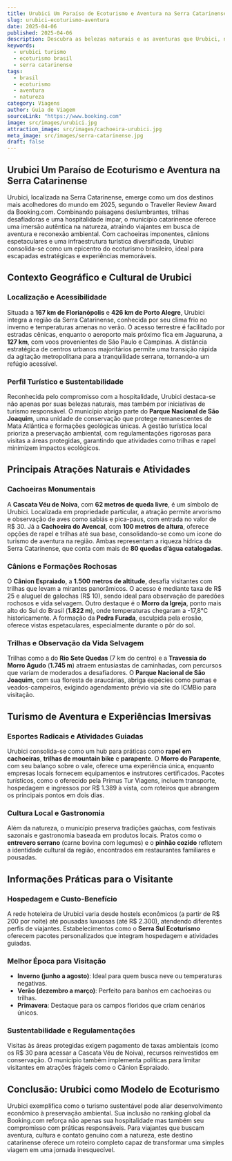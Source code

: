 ```yaml
---
title: Urubici Um Paraíso de Ecoturismo e Aventura na Serra Catarinense
slug: urubici-ecoturismo-aventura
date: 2025-04-06
published: 2025-04-06
description: Descubra as belezas naturais e as aventuras que Urubici, na Serra Catarinense, oferece aos amantes do ecoturismo em 2025.
keywords:
  - urubici turismo
  - ecoturismo brasil
  - serra catarinense
tags:
  - brasil
  - ecoturismo
  - aventura
  - natureza
category: Viagens
author: Guia de Viagem
sourceLink: "https://www.booking.com"
image: src/images/urubici.jpg
attraction_image: src/images/cachoeira-urubici.jpg
meta_image: src/images/serra-catarinense.jpg
draft: false
---
```

## Urubici Um Paraíso de Ecoturismo e Aventura na Serra Catarinense

Urubici, localizada na Serra Catarinense, emerge como um dos destinos mais acolhedores do mundo em 2025, segundo o Traveller Review Award da Booking.com. Combinando paisagens deslumbrantes, trilhas desafiadoras e uma hospitalidade ímpar, o município catarinense oferece uma imersão autêntica na natureza, atraindo viajantes em busca de aventura e reconexão ambiental. Com cachoeiras imponentes, cânions espetaculares e uma infraestrutura turística diversificada, Urubici consolida-se como um epicentro do ecoturismo brasileiro, ideal para escapadas estratégicas e experiências memoráveis.

## Contexto Geográfico e Cultural de Urubici

### Localização e Acessibilidade  
Situada a **167 km de Florianópolis** e **426 km de Porto Alegre**, Urubici integra a região da Serra Catarinense, conhecida por seu clima frio no inverno e temperaturas amenas no verão. O acesso terrestre é facilitado por estradas cênicas, enquanto o aeroporto mais próximo fica em Jaguaruna, a **127 km**, com voos provenientes de São Paulo e Campinas. A distância estratégica de centros urbanos majoritários permite uma transição rápida da agitação metropolitana para a tranquilidade serrana, tornando-a um refúgio acessível.

### Perfil Turístico e Sustentabilidade  
Reconhecida pelo compromisso com a hospitalidade, Urubici destaca-se não apenas por suas belezas naturais, mas também por iniciativas de turismo responsável. O município abriga parte do **Parque Nacional de São Joaquim**, uma unidade de conservação que protege remanescentes de Mata Atlântica e formações geológicas únicas. A gestão turística local prioriza a preservação ambiental, com regulamentações rigorosas para visitas a áreas protegidas, garantindo que atividades como trilhas e rapel minimizem impactos ecológicos.

## Principais Atrações Naturais e Atividades

### Cachoeiras Monumentais  
A **Cascata Véu de Noiva**, com **62 metros de queda livre**, é um símbolo de Urubici. Localizada em propriedade particular, a atração permite arvorismo e observação de aves como sabiás e pica-paus, com entrada no valor de R$ 30. Já a **Cachoeira do Avencal**, com **100 metros de altura**, oferece opções de rapel e trilhas até sua base, consolidando-se como um ícone do turismo de aventura na região. Ambas representam a riqueza hídrica da Serra Catarinense, que conta com mais de **80 quedas d’água catalogadas**.

### Cânions e Formações Rochosas  
O **Cânion Espraiado**, a **1.500 metros de altitude**, desafia visitantes com trilhas que levam a mirantes panorâmicos. O acesso é mediante taxa de R$ 25 e aluguel de galochas (R$ 10), sendo ideal para observação de paredões rochosos e vida selvagem. Outro destaque é o **Morro da Igreja**, ponto mais alto do Sul do Brasil (**1.822 m**), onde temperaturas chegaram a -17,8°C historicamente. A formação da **Pedra Furada**, esculpida pela erosão, oferece vistas espetaculares, especialmente durante o pôr do sol.

### Trilhas e Observação da Vida Selvagem  
Trilhas como a do **Rio Sete Quedas** (7 km do centro) e a **Travessia do Morro Agudo** (**1.745 m**) atraem entusiastas de caminhadas, com percursos que variam de moderados a desafiadores. O **Parque Nacional de São Joaquim**, com sua floresta de araucárias, abriga espécies como pumas e veados-campeiros, exigindo agendamento prévio via site do ICMBio para visitação.

## Turismo de Aventura e Experiências Imersivas

### Esportes Radicais e Atividades Guiadas  
Urubici consolida-se como um hub para práticas como **rapel em cachoeiras**, **trilhas de mountain bike** e **parapente**. O **Morro do Parapente**, com seu balanço sobre o vale, oferece uma experiência única, enquanto empresas locais fornecem equipamentos e instrutores certificados. Pacotes turísticos, como o oferecido pela Primus Tur Viagens, incluem transporte, hospedagem e ingressos por R$ 1.389 à vista, com roteiros que abrangem os principais pontos em dois dias.

### Cultura Local e Gastronomia  
Além da natureza, o município preserva tradições gaúchas, com festivais sazonais e gastronomia baseada em produtos locais. Pratos como o **entrevero serrano** (carne bovina com legumes) e o **pinhão cozido** refletem a identidade cultural da região, encontrados em restaurantes familiares e pousadas.

## Informações Práticas para o Visitante

### Hospedagem e Custo-Benefício  
A rede hoteleira de Urubici varia desde hostels econômicos (a partir de R$ 200 por noite) até pousadas luxuosas (até R$ 2.300), atendendo diferentes perfis de viajantes. Estabelecimentos como o **Serra Sul Ecoturismo** oferecem pacotes personalizados que integram hospedagem e atividades guiadas.

### Melhor Época para Visitação  
- **Inverno (junho a agosto)**: Ideal para quem busca neve ou temperaturas negativas.
- **Verão (dezembro a março)**: Perfeito para banhos em cachoeiras ou trilhas.
- **Primavera**: Destaque para os campos floridos que criam cenários únicos.

### Sustentabilidade e Regulamentações  
Visitas às áreas protegidas exigem pagamento de taxas ambientais (como os R$ 30 para acessar a Cascata Véu de Noiva), recursos reinvestidos em conservação. O município também implementa políticas para limitar visitantes em atrações frágeis como o Cânion Espraiado.

## Conclusão: Urubici como Modelo de Ecoturismo  
Urubici exemplifica como o turismo sustentável pode aliar desenvolvimento econômico à preservação ambiental. Sua inclusão no ranking global da Booking.com reforça não apenas sua hospitalidade mas também seu compromisso com práticas responsáveis. Para viajantes que buscam aventura, cultura e contato genuíno com a natureza, este destino catarinense oferece um roteiro completo capaz de transformar uma simples viagem em uma jornada inesquecível.
